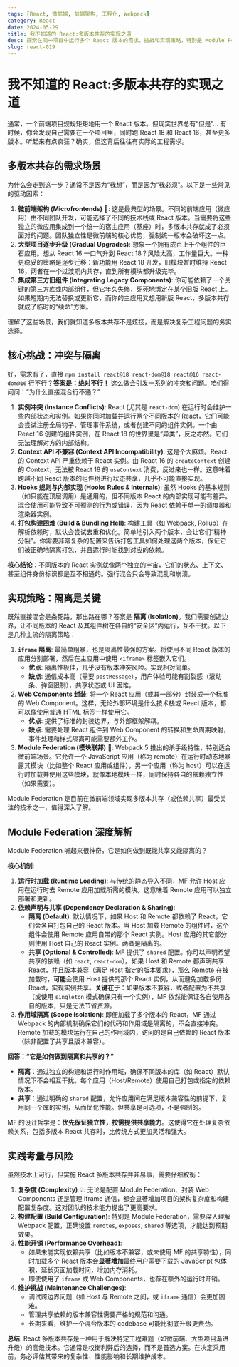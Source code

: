 ```yaml
---
tags: [React, 微前端, 前端架构, 工程化, Webpack]
category: React
date: 2024-05-29
title: 我不知道的 React:多版本共存的实现之道
desc: 探索在同一项目中运行多个 React 版本的需求、挑战和实现策略，特别是 Module Federation 的应用。
slug: react-019
---
```


# 我不知道的 React:多版本共存的实现之道

通常，一个前端项目规规矩矩地用一个 React 版本。但现实世界总有“但是”... 有时候，你会发现自己需要在一个项目里，同时跑 React 18 和 React 16，甚至更多版本。听起来有点疯狂？确实，但这背后往往有实际的工程需求。

## 多版本共存的需求场景

为什么会走到这一步？通常不是因为“我想”，而是因为“我必须”。以下是一些常见的驱动因素：

1.  **微前端架构 (Microfrontends)** 🚀: 这是最典型的场景。不同的前端应用（微应用）由不同团队开发，可能选择了不同的技术栈或 React 版本。当需要将这些独立的微应用集成到一个统一的宿主应用（基座）时，多版本共存就成了必须面对的问题。团队独立性是微前端的核心优势，强制统一版本会破坏这一点。
2.  **大型项目逐步升级 (Gradual Upgrades)**: 想象一个拥有成百上千个组件的巨石应用。想从 React 16 一口气升到 React 18？风险太高，工作量巨大。一种更稳妥的策略是逐步迁移：新功能用 React 18 开发，旧模块暂时维持 React 16，两者在一个过渡期内共存，直到所有模块都升级完毕。
3.  **集成第三方旧组件 (Integrating Legacy Components)**: 你可能依赖了一个关键的第三方库或内部组件，但它年久失修，死死地绑定在某个旧版 React 上。如果短期内无法替换或更新它，而你的主应用又想用新版 React，多版本共存就成了临时的“续命”方案。

理解了这些场景，我们就知道多版本共存不是炫技，而是解决复杂工程问题的务实选择。

## 核心挑战：冲突与隔离

好，需求有了，直接 `npm install react@18 react-dom@18 react@16 react-dom@16` 行不行？**答案是：绝对不行！** 这么做会引发一系列的冲突和问题。咱们得问问：“为什么直接混合行不通？”

1.  **实例冲突 (Instance Conflicts)**: React (尤其是 `react-dom`) 在运行时会维护一些内部状态和实例。如果你同时加载并运行两个不同版本的 React，它们可能会尝试注册全局钩子、管理事件系统，或者创建不同的组件实例。一个由 React 16 创建的组件实例，在 React 18 的世界里是“异类”，反之亦然。它们无法理解对方的内部结构。
2.  **Context API 不兼容 (Context API Incompatibility)**: 这是个大麻烦。React 的 Context API 严重依赖于 React 实例。由 React 16 的 `createContext` 创建的 Context，无法被 React 18 的 `useContext` 消费，反过来也一样。这意味着跨越不同 React 版本的组件树进行状态共享，几乎不可能直接实现。
3.  **Hooks 规则与内部实现 (Hooks Rules & Internals)**: 虽然 Hooks 的基本规则（如只能在顶层调用）是通用的，但不同版本 React 的内部实现可能有差异。混合使用可能导致不可预测的行为或错误，因为 React 依赖于单一的调度器和渲染器实例。
4.  **打包构建困难 (Build & Bundling Hell)**: 构建工具（如 Webpack, Rollup）在解析依赖时，默认会尝试去重和优化。简单地引入两个版本，会让它们“精神分裂”。你需要非常复杂的配置来告诉打包工具如何处理这两个版本，保证它们被正确地隔离打包，并且运行时能找到对应的依赖。

**核心结论**：不同版本的 React 实例就像两个独立的宇宙，它们的状态、上下文、甚至组件身份标识都是互不相通的。强行混合只会导致混乱和崩溃。

## 实现策略：隔离是关键

既然直接混合是条死路，那出路在哪？答案是 **隔离 (Isolation)**。我们需要创造边界，让不同版本的 React 及其组件树在各自的“安全区”内运行，互不干扰。以下是几种主流的隔离策略：

1.  **`iframe` 隔离**: 最简单粗暴，也是隔离性最强的方案。将使用不同 React 版本的应用分别部署，然后在主应用中使用 `<iframe>` 标签嵌入它们。
    -   **优点**: 隔离性极佳，几乎没有版本冲突风险。实现相对简单。
    -   **缺点**: 通信成本高（需要 `postMessage`），用户体验可能有割裂感（滚动条、弹窗限制），共享状态或 UI 困难。
2.  **Web Components 封装**: 将一个 React 应用（或其一部分）封装成一个标准的 Web Component。这样，无论外部环境是什么技术栈或 React 版本，都可以像使用普通 HTML 标签一样使用它。
    -   **优点**: 提供了标准的封装边界，与外部框架解耦。
    -   **缺点**: 需要处理 React 组件到 Web Component 的转换和生命周期映射，事件处理和样式隔离可能需要额外工作。
3.  **Module Federation (模块联邦)** 🚀: Webpack 5 推出的杀手级特性，特别适合微前端场景。它允许一个 JavaScript 应用（称为 remote）在运行时动态地暴露其模块（比如整个 React 应用或组件），另一个应用（称为 host）可以在运行时加载并使用这些模块，就像本地模块一样，同时保持各自的依赖独立性（如果需要）。

Module Federation 是目前在微前端领域实现多版本共存（或依赖共享）最受关注的技术之一，值得深入了解。

## Module Federation 深度解析

Module Federation 听起来很神奇，它是如何做到既能共享又能隔离的？

**核心机制**:

1.  **运行时加载 (Runtime Loading)**: 与传统的静态导入不同，MF 允许 Host 应用在运行时去 Remote 应用加载所需的模块。这意味着 Remote 应用可以独立部署和更新。
2.  **依赖声明与共享 (Dependency Declaration & Sharing)**:
    -   **隔离 (Default)**: 默认情况下，如果 Host 和 Remote 都依赖了 React，它们会各自打包自己的 React 版本。当 Host 加载 Remote 的组件时，这个组件会使用 Remote 应用自带的那个 React 实例。Host 应用的其它部分则使用 Host 自己的 React 实例。两者是隔离的。
    -   **共享 (Optional & Controlled)**: MF 提供了 `shared` 配置。你可以声明希望共享的依赖（如 `react`, `react-dom`）。如果 Host 和 Remote 都声明共享 React，并且版本兼容（满足 Host 指定的版本要求），那么 Remote 在被加载时，**可能**会使用 Host 提供的那个 React 实例，从而避免加载多份 React，实现实例共享。**关键在于**：如果版本不兼容，或者配置为不共享（或使用 `singleton` 模式确保只有一个实例），MF 依然能保证各自使用各自的版本，只是无法节省资源。
3.  **作用域隔离 (Scope Isolation)**: 即便加载了多个版本的 React，MF 通过 Webpack 的内部机制确保它们的代码和作用域是隔离的，不会直接冲突。Remote 加载的模块运行在自己的作用域内，访问的是自己依赖的 React 版本（除非配置了共享且版本兼容）。

**回答：“它是如何做到隔离和共享的？”**

-   **隔离**：通过独立的构建和运行时作用域，确保不同版本的库（如 React）默认情况下不会相互干扰。每个应用（Host/Remote）使用自己打包或指定的依赖版本。
-   **共享**：通过明确的 `shared` 配置，允许应用间在满足版本兼容性的前提下，复用同一个库的实例，从而优化性能。但共享是可选项，不是强制的。

MF 的设计哲学是：**优先保证独立性，按需提供共享能力**。这使得它在处理复杂依赖关系，包括多版本 React 共存时，比传统方式更加灵活和强大。

## 实践考量与风险

虽然技术上可行，但实施 React 多版本共存并非易事，需要仔细权衡：

1.  **复杂度 (Complexity)** 💡: 无论是配置 Module Federation、封装 Web Components 还是管理 iframe 通信，都会显著增加项目的架构复杂度和构建配置复杂度。这对团队的技术能力提出了更高要求。
2.  **构建配置 (Build Configuration)**: 特别是 Module Federation，需要深入理解 Webpack 配置，正确设置 `remotes`, `exposes`, `shared` 等选项，才能达到预期效果。
3.  **性能开销 (Performance Overhead)**:
    -   如果未能实现依赖共享（比如版本不兼容，或未使用 MF 的共享特性），同时加载多个 React 版本会**显著增加**最终用户需要下载的 JavaScript 包体积，延长页面加载时间，增加内存消耗。
    -   即使使用了 `iframe` 或 Web Components，也存在额外的运行时开销。
4.  **维护挑战 (Maintenance Challenges)**:
    -   调试跨边界问题（如 Host 与 Remote 之间，或 `iframe` 通信）会更加困难。
    -   管理共享依赖的版本兼容性需要严格的规范和沟通。
    -   长期来看，维护一个混合版本的 codebase 可能比彻底升级更费劲。

**总结**: React 多版本共存是一种用于解决特定工程难题（如微前端、大型项目渐进升级）的高级技术。它通常是权衡利弊后的选择，而不是首选方案。在决定采用前，务必评估其带来的复杂性、性能影响和长期维护成本。
